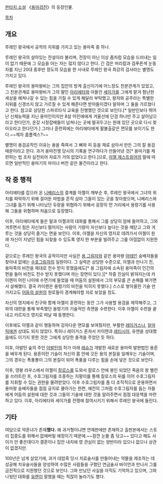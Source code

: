 [[판타지 소설]] 《[[용마검전]]》의 등장인물.

[[목차]]

== 개요 ==
루레인 왕국에서 공작의 지위를 가지고 있는 용마족 중 하나.

루레인 왕국의 살아있는 전설이라 불리며, 전장이 아닌 이상 좀처럼 모습을 드러내는 일이 없기 때문에 그 모습을 아는 자는 많지 않다고 한다.
긴 검은 머리칼과 검푸른색 눈동자를 지닌 20대 중후반 정도의 모습을 한 사내로 루레인 왕국 최강의 검사라는 별명도 가지고 있다.

루레인 왕국의 용마왕비는 그의 집안의 방계 출신이기에 어느정도 친분관계가 있었고, 그 친분관계로 용마왕비가 그의 딸인 [[아리에타 바일 루레인|아리에타]]와 아들인 [[세이가 바일 루레인|세이가]]를 그에게 맡겨 험난한 세상을 헤쳐나갈 수 있는 힘을 가질 수 있게 해달라 부탁했고, 왕자와 공주라는 특별한 지위를 신경쓰지 않고 가르칠 수 있게 해준다면 받아들이겠다 말하며 그 둘을 가르쳤다고 한다. 참고로 상당한 스파르타식 교육을 진행했던 것으로 보인다.[* 일반인보다 뛰어난 신체능력을 지닌 용마인이지만 8살 어린애에게 겨울산에 단검 하나만 주고 살아남으라고 한다던가, 온갖 시정잡배들이 넘쳐나는 곳에 떨궈두고는 원래 있던 곳으로 다시 찾아오라고 한다던가.] 그러나 훈련외에는 아리에타에게 팔불출같은 면모를 보이기도 한다.~~제자 콤플렉스?~~

별명이 용검공작인 이유는 용을 죽여서 그 뼈와 피 등을 재료 삼아서 만든 그의 칼 용검 때문이라고 한다. 과거 용마전쟁 당시의 기록을 연구하다가 만들어낸 것[* 용마기를 제련하는 법 조차 실전되어 자료가 거의 없었다고 한다.]으로, [[아젤 제스트링어]]의 말에 따르면 일반적인 용마기의 마이너 버전 같은 물건이라고 한다.

== 작 중 행적 ==

아리에타를 잡으러 온 [[니베리스]]의 결계를 아젤이 깨부순 후, 루레인 왕국에서 그녀의 위치를 파악하기 위해 걸어둔 마법을 흔적 삼아 그들이 있는 곳을 찾아왔으며, 니베리스와 그녀를 돕기 위해 나타났던 듀랑을 위협하기 위해서 굉장히 먼 거리에서 용령기를 사용해 그들을 위협하며 처음으로 등장했다.

이후, 아리에타에게 들은 말과 아젤과의 대화를 통해서 그를 상당히 맘에 들어하고, 그와 겨루면서 힘은 자신보다 떨어지는 사람이 기량이 자신보다 높다는 것을 깨닫고 그와 겨루는 것을 상당히 즐기는 면을 보인다. 이후, 아젤을 자신의 영지로 데려가서 아젤이 원래 자신이 지녔던 힘을 되찾을 수 있도록 영지 한 부분을 빌려주고 그를 아낌없이 지원한다.

겉으로는 루레인 왕국의 공작이지만 사실은 [[어둠의 설원|용 그림자]]와 같은 용마왕 [[아테인]] 숭배자들을 찾아내 없애는 [[수호그림자]]의 일원이다.
그 실력은 상당한 수준으로, 아젤과 만나기 전, 용마족의 비전을 제대로 전수 받지 못했음에도[* 용 그림자에 소속된 용마족이 인간의 편을 들어 비전도 전수 받지 못했다며 까는 장면이 있다.][* 작중 진실이 밝혀지는데 카이렌이 어린 나이에 수면기에 들었을 때 어둠의 설원에서 그의 부모를 큰 손해를 봐가면서 살해했다. 결국 카이렌은 용령기의 비전을 익히지 못했다.] 스스로 쌓아올린 기술 만 가지고도 [[어둠의 설원]]의 원로들이 경계해야할 자로 보았을 정도.

자신의 영지에서 친구와 함께 아젤이 훈련하는 동안 그가 사용할 용검을 제작해주고, 그와의 대련을 통해 부족했던 용령기의 기술적인 측면을 수련한다. 이후 아젤이 수련을 끝내고 카르자크 영지로 떠날 때 동행한다.

이후에도 아젤과 같이 행동하며 강자다운 면모를 보여줬지만, 부활한 [[레이거스]]나, [[알마릭]]에겐 상대도 되지 않았다. 특히나 레이거스 혼자서 카이렌과 [[레티시아(용마검전)|레티시아]], 유렌을 상대했음에도 이기지 못한 것은 그에게 상당한 충격을 주었던 듯 하다.

이후, 아발탄 숲의 주인 [[아발탄]]의 허가 아래 [[레슈]]가 개발한 새로운 용마력 발현법인 용혼을 배우게 된다. 용혼이란 기술이 자신의 몸 안에 깃든 용의 본질을 일깨우는 기술이며, 그의 경우는 폭풍룡이 그의 본질이 되어 폭풍을 다루는 힘을 손에 넣은 것으로 보인다.

이후, 영봉 라우스에서 아젤이 [[칼로스 리제스터|칼로스]]를 도와서 칼로스 안에 봉인 되었던 죽음의 왕 벨런을 쓰러트린 후, 수호그림자를 조종하는 지팡이를 통해 칼로스의 뒤를 이어 수호그림자를 지휘할 수 있는 권한을 물려받았다. 이후 수호그림자를 좀 더 조직적으로 운용하면서 용마왕 숭배자들을 점점 궁지로 몰아가는 한편, 예전의 그처럼 수호그림자를 돕는 자들에게 어둠의 설원에 대한 것과 그들의 기술에 대한 것을 알려주면서 점점 대응책을 마련하고 있다. 이후, 아리에타와 세이가를 전쟁에 참여시키기 위해서 루레인 왕국에 들린다.

== 기타 ==

여담으로 약혼녀가 존재'''했다.''' 왜 과거형이냐면 연재판에만 존재하고 출판본에서는 스토리 집중도를 위해서 없애버릴 예정이기 때문에.~~잠깐 눈물 좀 닦고~~ 있다고 해도 사이가 안 좋은데다가 결혼이나 집안 내치에 영 관심이 없는 양반이라 있으나 없으나 상관이 없겠지만.

100년은 넘게 살았기에, 과거 대암흑 당시 치료술사를 만들어내는 약물을 제조하는 데 성공해 치유술사들을 양성하여 수많은 사람들을 구했던 연금술사 바이언과 만나서 그를 금전적으로 지원했던 것으로 보인다. 그와 만났던 사실을 아직도 기억하고 있으며, 그와 나눴던 대화를 [[유렌 리제스터|유렌]]이 말했을 때는 적잖이 놀라기도 했다.
